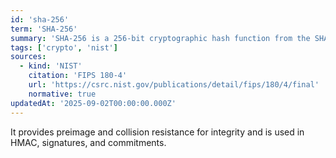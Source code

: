 ```yaml
---
id: 'sha-256'
term: 'SHA-256'
summary: 'SHA‑256 is a 256‑bit cryptographic hash function from the SHA‑2 family standardized by NIST.'
tags: ['crypto', 'nist']
sources:
  - kind: 'NIST'
    citation: 'FIPS 180-4'
    url: 'https://csrc.nist.gov/publications/detail/fips/180/4/final'
    normative: true
updatedAt: '2025-09-02T00:00:00.000Z'
---
```

It provides preimage and collision resistance for integrity and is used in HMAC, signatures, and commitments.
